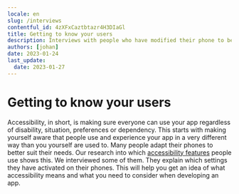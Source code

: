 ```yaml
---
locale: en
slug: /interviews
contentful_id: 4zXFxCaztbtazr4H3DIaGl
title: Getting to know your users
description: Interviews with people who have modified their phone to better suit their needs. So that you can form an image of what accessibility means.
authors: [johan]
date: 2023-01-24
last_update:
  date: 2023-01-27
---
```


# Getting to know your users

Accessibility, in short, is making sure everyone can use your app regardless of disability, situation, preferences or dependency. This starts with making yourself aware that people use and experience your app in a very different way than you yourself are used to. Many people adapt their phones to better suit their needs. Our research into which [accessibility features](/en/stats) people use shows this. We interviewed some of them. They explain which settings they have activated on their phones. This will help you get an idea of what accessibility means and what you need to consider when developing an app.

<Quote
  quote="How many hours a day I use my phone? How many hours do you use your eyes?"
  name="Jesse"
  image="/img/light/Jesse.png"
  alt="Photo Jesse"
  label="Read the interview with Jesse"
  url="/en/articles/jesse"
/>

<Quote
  quote="I try to reduce overstimulation on my mobile phone."
  name="Colinda"
  image="/img/light/colinda.jpg"
  alt="Colinda"
  label="Read the interview with Colinda"
  url="/en/articles/colinda"
/>

<Quote
  quote="I’m not disabled, the world disables me."
  name="Darice"
  image="/img/light/Interview-met-dove-eindgebruiken-over-inzetten-van-toegankelijkheid-in-mobiele-apps.jpg"
  alt="Photo Darice"
  label="Read the interview with Darice"
  url="/en/articles/darice"
/>

<Quote
  quote="Accessibility features could also be aesthetically pleasing."
  name="Onno"
  image="/img/light/Interview-met-slechtziende-gebruiker-over-mobiele-applicaties-op-telefoons.jpg"
  alt="Photo Onno"
  label="Read the interview with Onno"
  url="/en/articles/onno"
/>

<Quote
  quote="My iPhone is my third eye."
  name="Jeroen"
  image="/img/light/Blinde-app-gebruiker-Jeroen.jpg"
  alt="Jeroen - Asset"
  label="Read the interview with Jeroen"
  url="/en/articles/jeroen"
/>

<Quote
  quote="Resizing texts is a necessity for me. "
  name="Edith"
  image="/img/light/Edith-s.jpg"
  alt="Picture of Edith"
  label="Read the interview with Edith"
  url="/en/articles/edith"
/>
